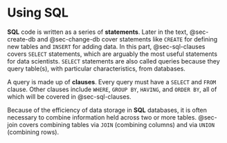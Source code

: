 # Using SQL {#sec-using-sql .unnumbered}


**SQL** code is written as a series of **statements**. Later in the text, @sec-create-db and @sec-change-db cover statements like `CREATE` for defining new tables and `INSERT` for adding data. In this part, @sec-sql-clauses covers `SELECT` statements, which are arguably the most useful statements for data scientists.  `SELECT` statements are also called queries because they query table(s), with particular characteristics, from databases.

A query is made up of **clauses**. Every query must have a `SELECT` and `FROM` clause.  Other clauses include `WHERE`, `GROUP BY`, `HAVING`, and `ORDER BY`, all of which will be covered in @sec-sql-clauses.

Because of the efficiency of data storage in **SQL** databases, it is often necessary to combine information held across two or more tables.  @sec-join covers combining tables via `JOIN` (combining columns) and via `UNION` (combining rows).



